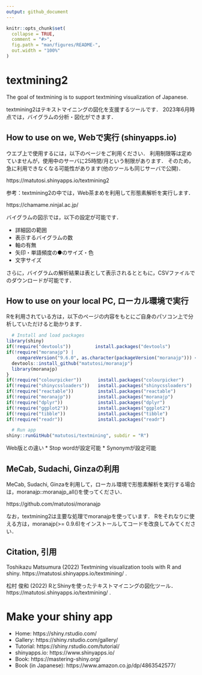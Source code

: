 ```yaml
---
output: github_document
---
```


```r
knitr::opts_chunk$set(
  collapse = TRUE,
  comment = "#>",
  fig.path = "man/figures/README-",
  out.width = "100%"
)
```

# textmining2

The goal of textmining is to support textmining visualization of Japanese.

textmining2はテキストマイニングの図化を支援するツールです．
2023年6月時点では，バイグラムの分析・図化ができます．

## How to use on we, Webで実行 (shinyapps.io)

ウエブ上で使用するには，以下のページをご利用ください．
利用制限等は定めていませんが，使用中のサーバに25時間/月という制限があります．
そのため，急に利用できなくなる可能性があります(他のツールも同じサーバで公開)．

https://matutosi.shinyapps.io/textmining2

参考：textmining2の中では，Web茶まめを利用して形態素解析を実行します．

https://chamame.ninjal.ac.jp/

バイグラムの図示では，以下の設定が可能です．

* 詳細図の範囲
* 表示するバイグラムの数
* 軸の有無
* 矢印・単語頻度の●のサイズ・色
* 文字サイズ

さらに，バイグラムの解析結果は表として表示されるとともに，CSVファイルでのダウンロードが可能です．


## How to use on your local PC, ローカル環境で実行

Rを利用されている方は，以下のページの内容をもとにご自身のパソコン上で分析していただけると助かります．

```r
  # Install and load packages
library(shiny)
if(!require("devtools"))         install.packages("devtools")
if(!require("moranajp") |
    compareVersion("9.6.0", as.character(packageVersion("moranajp"))) < 0){
  devtools::install_github("matutosi/moranajp")
  library(moranajp)
}
if(!require("colourpicker"))      install.packages("colourpicker")
if(!require("shinycssloaders"))   install.packages("shinycssloaders")
if(!require("reactable"))         install.packages("reactable")
if(!require("moranajp"))          install.packages("moranajp")
if(!require("dplyr"))             install.packages("dplyr")
if(!require("ggplot2"))           install.packages("ggplot2")
if(!require("tibble"))            install.packages("tibble")
if(!require("readr"))             install.packages("readr")

  # Run app
shiny::runGitHub("matutosi/textmining", subdir = "R")
```

Web版との違い
* Stop wordが設定可能
* Synonymが設定可能

## MeCab, Sudachi, Ginzaの利用

MeCab, Sudachi, Ginzaを利用して，ローカル環境で形態素解析を実行する場合は，moranajp::moranajp_all()を使ってください．

https://github.com/matutosi/moranajp

なお，textmining2は主要な処理でmoranajpを使っています．
Rをそれなりに使える方は，moranajp(>= 0.9.6)をインストールしてコードを改良してみてください．


## Citation, 引用

Toshikazu Matsumura (2022) Textmining visualization tools with R and shiny.  https://matutosi.shinyapps.io/textmining/ .

松村 俊和 (2022) RとShinyを使ったテキストマイニングの図化ツール．https://matutosi.shinyapps.io/textmining/ .

# Make your shiny app

* Home: https://shiny.rstudio.com/
* Gallery: https://shiny.rstudio.com/gallery/
* Tutorial: https://shiny.rstudio.com/tutorial/
* shinyapps.io: https://www.shinyapps.io/
* Book: https://mastering-shiny.org/
* Book (in Japanese): https://www.amazon.co.jp/dp/4863542577/
